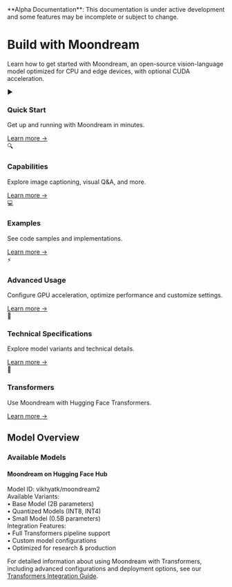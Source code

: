 
<Callout type="warning" emoji="🚧">
  **Alpha Documentation**: This documentation is under active development and some features may be incomplete or subject to change.
</Callout>

# Build with Moondream

Learn how to get started with Moondream, an open-source vision-language model optimized for CPU and edge devices, with optional CUDA acceleration.

<div className="grid grid-cols-1 md:grid-cols-2 lg:grid-cols-3 gap-4 mt-8">
  <div className="flex flex-col p-6 bg-white rounded-lg shadow hover:shadow-md transition-shadow">
    <div className="text-2xl mb-2">▶️</div>
    <h3 className="text-xl font-semibold mb-2">Quick Start</h3>
    <p className="text-gray-600 mb-4">Get up and running with Moondream in minutes.</p>
    <a href="/moondream-docs/quick-start" className="text-blue-500 hover:text-blue-600 mt-auto">Learn more →</a>
  </div>

  <div className="flex flex-col p-6 bg-white rounded-lg shadow hover:shadow-md transition-shadow">
    <div className="text-2xl mb-2">🔍</div>
    <h3 className="text-xl font-semibold mb-2">Capabilities</h3>
    <p className="text-gray-600 mb-4">Explore image captioning, visual Q&A, and more.</p>
    <a href="/moondream-docs/capabilities/image-captioning" className="text-blue-500 hover:text-blue-600 mt-auto">Learn more →</a>
  </div>

  <div className="flex flex-col p-6 bg-white rounded-lg shadow hover:shadow-md transition-shadow">
    <div className="text-2xl mb-2">💻</div>
    <h3 className="text-xl font-semibold mb-2">Examples</h3>
    <p className="text-gray-600 mb-4">See code samples and implementations.</p>
    <a href="/moondream-docs/examples/jupyter-notebook" className="text-blue-500 hover:text-blue-600 mt-auto">Learn more →</a>
  </div>

  <div className="flex flex-col p-6 bg-white rounded-lg shadow hover:shadow-md transition-shadow">
    <div className="text-2xl mb-2">⚡</div>
    <h3 className="text-xl font-semibold mb-2">Advanced Usage</h3>
    <p className="text-gray-600 mb-4">Configure GPU acceleration, optimize performance and customize settings.</p>
    <a href="/moondream-docs/advanced/configuration" className="text-blue-500 hover:text-blue-600 mt-auto">Learn more →</a>
  </div>

  <div className="flex flex-col p-6 bg-white rounded-lg shadow hover:shadow-md transition-shadow">
    <div className="text-2xl mb-2">📱</div>
    <h3 className="text-xl font-semibold mb-2">Technical Specifications</h3>
    <p className="text-gray-600 mb-4">Explore model variants and technical details.</p>
    <a href="/moondream-docs/technical-specifications" className="text-blue-500 hover:text-blue-600 mt-auto">Learn more →</a>
  </div>

  <div className="flex flex-col p-6 bg-white rounded-lg shadow hover:shadow-md transition-shadow">
    <div className="text-2xl mb-2">🤗</div>
    <h3 className="text-xl font-semibold mb-2">Transformers</h3>
    <p className="text-gray-600 mb-4">Use Moondream with Hugging Face Transformers.</p>
    <a href="/moondream-docs/transformers" className="text-blue-500 hover:text-blue-600 mt-auto">Learn more →</a>
  </div>
</div>

## Model Overview

### Available Models

<div className="overflow-x-auto">
  <div className="grid grid-cols-1 gap-4 mt-4">
    <div className="bg-white p-4 rounded-lg shadow">
      <h4 className="font-semibold text-lg mb-2">Moondream on Hugging Face Hub</h4>
      <div className="space-y-2">
        <div className="flex text-sm">
          <span className="text-gray-600">Model ID: <span className="font-mono">vikhyatk/moondream2</span></span>
        </div>
        <div className="flex flex-col gap-1">
          <div className="text-gray-600 text-sm">Available Variants:</div>
          <div className="pl-4 space-y-1 font-mono text-sm">
            <div>• Base Model (2B parameters)</div>
            <div>• Quantized Models (INT8, INT4)</div>
            <div>• Small Model (0.5B parameters)</div>
          </div>
        </div>
        <div className="flex flex-col gap-1">
          <div className="text-gray-600 text-sm">Integration Features:</div>
          <div className="pl-4 space-y-1 font-mono text-sm">
            <div>• Full Transformers pipeline support</div>
            <div>• Custom model configurations</div>
            <div>• Optimized for research & production</div>
          </div>
        </div>
      </div>
    </div>
  </div>
</div>

For detailed information about using Moondream with Transformers, including advanced configurations and deployment options, see our [Transformers Integration Guide](/moondream-docs/transformers).

